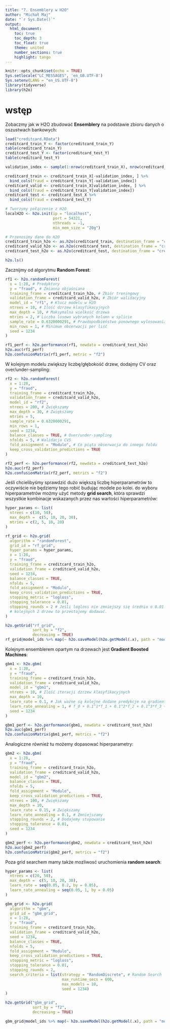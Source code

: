 ```yaml
---
title: "7. Ensemblery w H2O"
author: "Michał Maj"
date: "`r Sys.Date()`"
output:
  html_document:
    toc: true
    toc_depth: 3
    toc_float: true
    theme: united
    number_sections: true
    highlight: tango
---
```


```r
knitr::opts_chunk$set(echo = TRUE)
Sys.setlocale("LC_MESSAGES", 'en_GB.UTF-8')
Sys.setenv(LANG = "en_US.UTF-8")
library(tidyverse)
library(h2o)
```

# wstęp

Zobaczmy jak w H2O zbudować **Ensemblery** na podstawie zbioru danych o oszustwach bankowych:

```r
load("creditcard.RData")
creditcard_train_Y <- factor(creditcard_train_Y)
table(creditcard_train_Y)
creditcard_test_Y <- factor(creditcard_test_Y)
table(creditcard_test_Y)

validation_index <- sample(1:nrow(creditcard_train_X), nrow(creditcard_test_X))

creditcard_train <- creditcard_train_X[-validation_index, ] %>%
  bind_cols(fraud = creditcard_train_Y[-validation_index])
creditcard_valid <- creditcard_train_X[validation_index, ] %>%
  bind_cols(fraud = creditcard_train_Y[validation_index])
creditcard_test <- creditcard_test_X %>%
  bind_cols(fraud = creditcard_test_Y)

# Tworzymy połączenie z H2O
localH2O <- h2o.init(ip = "localhost",
                     port = 54321,
                     nthreads = -1,
                     min_mem_size = "20g")

# Przenosimy dane do H2O
creditcard_train_h2o <- as.h2o(creditcard_train, destination_frame = "creditcard_train")
creditcard_valid_h2o <- as.h2o(creditcard_test, destination_frame = "creditcard_valid")
creditcard_test_h2o <- as.h2o(creditcard_test, destination_frame = "creditcard_test")

h2o.ls()
```

Zacznijmy od algorytmu **Random Forest**:

```r
rf1 <- h2o.randomForest(
  x = 1:28, # Predyktory
  y = "fraud", # Zmianna objaśniana
  training_frame = creditcard_train_h2o, # Zbiór treningowy
  validation_frame = creditcard_valid_h2o, # Zbiór walidacyjny
  model_id = "rf1", # Klucz modelu w H2O
  ntrees = 10, # Ilość dzrzew klasyfikacyjnych
  max_depth = 10, # Maksymalna wielkość drzewa
  mtries = 2, # Liczba losowo wybranych kolumn w splicie
  sample_rate = 0.6320000291, # Prawdopodbieństwo ponownego wylosowania danej obserwacji,
  min_rows = 1, # Minimum obserwacji per liść
  seed = 1234
)

rf1_perf <- h2o.performance(rf1, newdata = creditcard_test_h2o)
h2o.auc(rf1_perf)
h2o.confusionMatrix(rf1_perf, metric = "f2")
```

W kolejnym modelu zwiększy liczbę/głębokość drzew, dodajmy CV oraz over/under-sampling:

```r
rf2 <- h2o.randomForest(
  x = 1:28,
  y = "fraud",
  training_frame = creditcard_train_h2o,
  validation_frame = creditcard_valid_h2o,
  model_id = "rf2",
  ntrees = 200, # Zwiększamy
  max_depth = 30, # Zwiększamy
  mtries = 5,
  sample_rate = 0.6320000291,
  min_rows = 1,
  seed = 1234,
  balance_classes = TRUE, # Over/under-sampling
  nfolds = 5, # Walidacja CV5
  fold_assignment = "Modulo", # Co piąta obserwacja do innego foldu
  keep_cross_validation_predictions = TRUE
)

rf2_perf <- h2o.performance(rf2, newdata = creditcard_test_h2o)
h2o.auc(rf2_perf)
h2o.confusionMatrix(rf2_perf, metrics = "f2")
```

Jeśli chcielibyśmy sprawdzić dużo większą liczbę hiperparametrów to oczywiście nie będziemy tego robić budując modele po kolei. do wyboru hiperparametrów możmy użyć metody **grid search**, która sprawdzi wszystkie kombinacje wskazanych przez nas wartości hiperparametrów:

```r
hyper_params <- list(
  ntrees = c(10, 50),
  max_depth =  c(5, 10, 20, 30),
  mtries = c(2, 5, 10, 20)
)

rf_grid <- h2o.grid(
  algorithm = "randomForest",
  grid_id = "rf_grid",
  hyper_params = hyper_params,
  x = 1:28,
  y = "fraud",
  training_frame = creditcard_train_h2o,
  validation_frame = creditcard_valid_h2o,
  seed = 1234,
  balance_classes = TRUE,
  nfolds = 5,
  fold_assignment = "Modulo",
  keep_cross_validation_predictions = TRUE,
  stopping_metric = "logloss",
  stopping_tolerance = 0.01,
  stopping_rounds = 2 # Jeśli logloss nie zmniejszy się średnio o 0.01 po dodaniu
  # kolejnych 2 drzew to przestajemy dodawać.
)

h2o.getGrid("rf_grid",
            sort_by = "f2",
            decreasing = TRUE)
rf_grid@model_ids %>% map(~ h2o.saveModel(h2o.getModel(.x), path = "models/"))
```

Kolejnym ensemblerem opartym na drzewach jest **Gradient Boosted Machines**:

```r
gbm1 <- h2o.gbm(
  x = 1:28,
  y = "fraud",
  training_frame = creditcard_train_h2o,
  validation_frame = creditcard_valid_h2o,
  model_id = "gbm1",
  ntrees = 10, # Ilość iteracji dzrzew klasyfikacyjnych
  max_depth = 10,
  learn_rate = 0.1, # Jak ważne są kolejne dodane predykcje na gradientach:
  learn_rate_annealing = 1, # f_0 + 0.1^1*f_1 + 0.1^2*f_2 + 0.1^3*f_3 + ...
  seed = 1234
)

gbm1_perf <- h2o.performance(gbm1, newdata = creditcard_test_h2o)
h2o.auc(gbm1_perf)
h2o.confusionMatrix(gbm1_perf, metrics = "f2")
```

Analogiczne również tu możemy dopasować hiperparametry:

```r
gbm2 <- h2o.gbm(
  x = 1:28,
  y = "fraud",
  training_frame = creditcard_train_h2o,
  validation_frame = creditcard_valid_h2o,
  model_id = "gbm2",
  balance_classes = TRUE,
  nfolds = 5,
  fold_assignment = "Modulo",
  keep_cross_validation_predictions = TRUE,
  ntrees = 100, # Zwiększamy
  max_depth = 10,
  learn_rate = 0.15, # Zwiększamy
  learn_rate_annealing = 0.1, # Zmniejszamy
  stopping_rounds = 2, # Dodajemy stopowanie
  stopping_tolerance = 0.01,
  seed = 1234
)

gbm2_perf <- h2o.performance(gbm2, newdata = creditcard_test_h2o)
h2o.auc(gbm2_perf)
h2o.confusionMatrix(gbm2_perf, metrics = "f2")
```

Poza grid searchem mamy także mozliwosć uruchomienia **random search**:

```r
hyper_params <- list(
  ntrees = c(20, 50),
  max_depth =  c(5, 10, 20, 30),
  learn_rate = seq(0.05, 0.2, by = 0.05),
  learn_rate_annealing = seq(0.05, 1, by = 0.05)
)

gbm_grid <- h2o.grid(
  algorithm = "gbm",
  grid_id = "gbm_grid",
  x = 1:28,
  y = "fraud",
  training_frame = creditcard_train_h2o,
  validation_frame = creditcard_valid_h2o,
  seed = 1234,
  balance_classes = TRUE,
  nfolds = 5,
  fold_assignment = "Modulo",
  keep_cross_validation_predictions = TRUE,
  stopping_metric = "logloss",
  stopping_tolerance = 0.01,
  stopping_rounds = 2,
  search_criteria = list(strategy = "RandomDiscrete", # Random Search
                         max_runtime_secs = 600,
                         max_models = 10,
                         seed = 1234)
)

h2o.getGrid("gbm_grid",
            sort_by = "f2",
            decreasing = TRUE)

gbm_grid@model_ids %>% map(~ h2o.saveModel(h2o.getModel(.x), path = "models/"))
```

